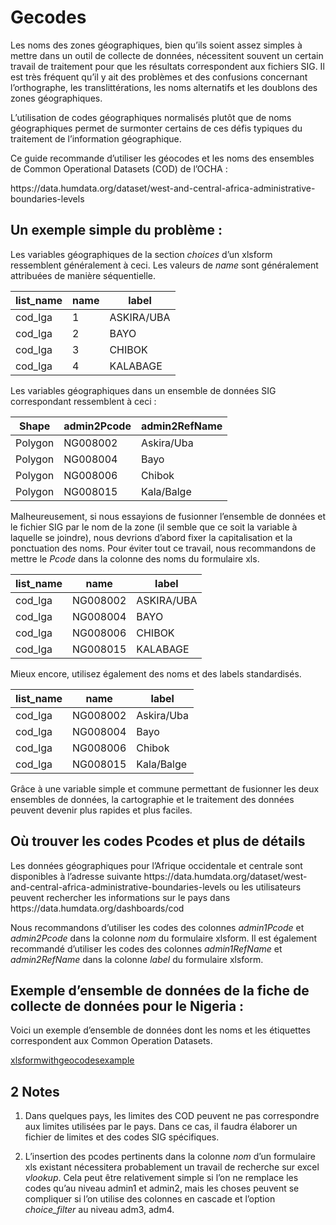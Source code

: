 # Gecodes

Les noms des zones géographiques, bien qu'ils soient assez simples à mettre dans un outil de collecte de données, nécessitent souvent un certain travail de traitement pour que les résultats correspondent aux fichiers SIG.  Il est très fréquent qu'il y ait des problèmes et des confusions concernant l'orthographe, les translittérations, les noms alternatifs et les doublons des zones géographiques.

L'utilisation de codes géographiques normalisés plutôt que de noms géographiques permet de surmonter certains de ces défis typiques du traitement de l'information géographique.  

Ce guide recommande d'utiliser les géocodes et les noms des ensembles de Common Operational Datasets (COD) de l'OCHA : 

https://data.humdata.org/dataset/west-and-central-africa-administrative-boundaries-levels


## Un exemple simple du problème :

Les variables géographiques de la section *choices* d'un xlsform ressemblent généralement à ceci.  Les valeurs de *name* sont généralement attribuées de manière séquentielle. 


list_name | name | label
---- | --- |---- 
cod_lga | 1 | ASKIRA/UBA
cod_lga | 2 | BAYO
cod_lga | 3 | CHIBOK
cod_lga | 4 | KALABAGE

Les variables géographiques dans un ensemble de données SIG correspondant ressemblent à ceci :

Shape | admin2Pcode | admin2RefName
---- | --- |---- 
Polygon |NG008002 | Askira/Uba
Polygon |NG008004 | Bayo
Polygon |NG008006 | Chibok
Polygon |NG008015 | Kala/Balge

Malheureusement, si nous essayions de fusionner l'ensemble de données et le fichier SIG par le nom de la zone (il semble que ce soit la variable à laquelle se joindre), nous devrions d'abord fixer la capitalisation et la ponctuation des noms.  Pour éviter tout ce travail, nous recommandons de mettre le *Pcode* dans la colonne des noms du formulaire xls.  

list_name | name | label
---- | --- |---- 
cod_lga | NG008002 | ASKIRA/UBA
cod_lga | NG008004 | BAYO
cod_lga | NG008006 | CHIBOK
cod_lga | NG008015 | KALABAGE

Mieux encore, utilisez également des noms et des labels standardisés.  

list_name | name | label
---- | --- |---- 
cod_lga | NG008002 | Askira/Uba
cod_lga | NG008004 | Bayo
cod_lga | NG008006 | Chibok
cod_lga | NG008015 | Kala/Balge

Grâce à une variable simple et commune permettant de fusionner les deux ensembles de données, la cartographie et le traitement des données peuvent devenir plus rapides et plus faciles.

## Où trouver les codes Pcodes et plus de détails

Les données géographiques pour l'Afrique occidentale et centrale sont disponibles à l'adresse suivante  https://data.humdata.org/dataset/west-and-central-africa-administrative-boundaries-levels ou les utilisateurs peuvent rechercher les informations sur le pays dans https://data.humdata.org/dashboards/cod

Nous recommandons d'utiliser les codes des colonnes *admin1Pcode* et *admin2Pcode* dans la colonne *nom* du formulaire xlsform.  Il est également recommandé d'utiliser les codes des colonnes *admin1RefName* et *admin2RefName* dans la colonne *label* du formulaire xlsform.

## Exemple d'ensemble de données de la fiche de collecte de données pour le Nigeria :

Voici un exemple d'ensemble de données dont les noms et les étiquettes correspondent aux  Common Operation Datasets.

[xlsformwithgeocodesexample](https://github.com/WFP-VAM/RBD_FS_CH_guide_EN/blob/main/questionnaires/xlsformwithgeocodesexample.xlsx?raw=true) 

## 2 Notes

1. Dans quelques pays, les limites des COD peuvent ne pas correspondre aux limites utilisées par le pays.  Dans ce cas, il faudra élaborer un fichier de limites et des codes SIG spécifiques.  

2. L'insertion des pcodes pertinents dans la colonne *nom* d'un formulaire xls existant nécessitera probablement un travail de recherche sur excel *vlookup*.  Cela peut être relativement simple si l'on ne remplace les codes qu'au niveau admin1 et admin2, mais les choses peuvent se compliquer si l'on utilise des colonnes en cascade et l'option *choice_filter* au niveau adm3, adm4. 




